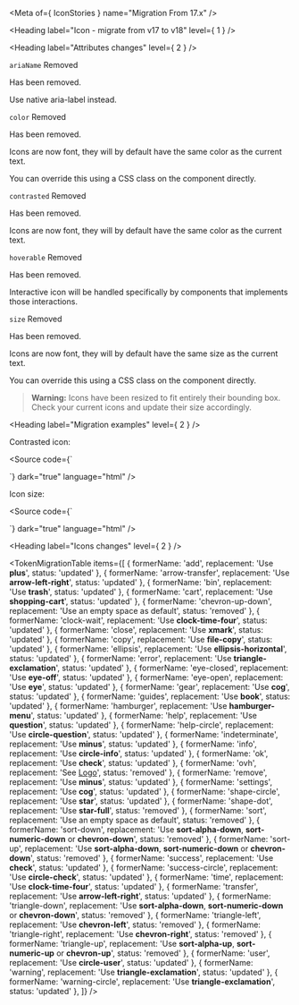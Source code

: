 
<Meta of={ IconStories } name="Migration From 17.x" />

<Heading label="Icon - migrate from v17 to v18" level={ 1 } />

<Heading label="Attributes changes" level={ 2 } />

`ariaName` <Badge color="critical" size="sm">Removed</Badge>

Has been removed.

Use native <ExternalLink href="https://developer.mozilla.org/en-US/docs/Web/Accessibility/ARIA/Attributes/aria-label">aria-label</ExternalLink> instead.

`color` <Badge color="critical" size="sm">Removed</Badge>

Has been removed.

Icons are now font, they will by default have the same color as the current text.

You can override this using a CSS class on the component directly.

`contrasted` <Badge color="critical" size="sm">Removed</Badge>

Has been removed.

Icons are now font, they will by default have the same color as the current text.

`hoverable` <Badge color="critical" size="sm">Removed</Badge>

Has been removed.

Interactive icon will be handled specifically by components that implements those interactions.

`size` <Badge color="critical" size="sm">Removed</Badge>

Has been removed.

Icons are now font, they will by default have the same size as the current text.

You can override this using a CSS class on the component directly.

> **Warning:**
> Icons have been resized to fit entirely their bounding box.
> Check your current icons and update their size accordingly.

<Heading label="Migration examples" level={ 2 } />

Contrasted icon:

<Source code={`
<osds-icon contrasted
           name="warning">
</osds-icon>

<!-- is now -->

<ods-icon class="custom"
          name="warning-triangle">
</ods-icon>

<style>
  .custom {
    color: #fff;
  }
</style>
`}
        dark="true"
        language="html" />

Icon size:

<Source code={`
<osds-icon name="warning"
           size="xl">
</osds-icon>

<!-- is now -->

<ods-icon class="custom"
          name="warning-triangle">
</ods-icon>

<style>
  .custom {
    font-size: 48px;
  }
</style>
`}
        dark="true"
        language="html" />

<Heading label="Icons changes" level={ 2 } />

<TokenMigrationTable items={[
  { formerName: 'add', replacement: 'Use **plus**', status: 'updated' },
  { formerName: 'arrow-transfer', replacement: 'Use **arrow-left-right**', status: 'updated' },
  { formerName: 'bin', replacement: 'Use **trash**', status: 'updated' },
  { formerName: 'cart', replacement: 'Use **shopping-cart**', status: 'updated' },
  { formerName: 'chevron-up-down', replacement: 'Use an empty space as default', status: 'removed' },
  { formerName: 'clock-wait', replacement: 'Use **clock-time-four**', status: 'updated' },
  { formerName: 'close', replacement: 'Use **xmark**', status: 'updated' },
  { formerName: 'copy', replacement: 'Use **file-copy**', status: 'updated' },
  { formerName: 'ellipsis', replacement: 'Use **ellipsis-horizontal**', status: 'updated' },
  { formerName: 'error', replacement: 'Use **triangle-exclamation**', status: 'updated' },
  { formerName: 'eye-closed', replacement: 'Use **eye-off**', status: 'updated' },
  { formerName: 'eye-open', replacement: 'Use **eye**', status: 'updated' },
  { formerName: 'gear', replacement: 'Use **cog**', status: 'updated' },
  { formerName: 'guides', replacement: 'Use **book**', status: 'updated' },
  { formerName: 'hamburger', replacement: 'Use **hamburger-menu**', status: 'updated' },
  { formerName: 'help', replacement: 'Use **question**', status: 'updated' },
  { formerName: 'help-circle', replacement: 'Use **circle-question**', status: 'updated' },
  { formerName: 'indeterminate', replacement: 'Use **minus**', status: 'updated' },
  { formerName: 'info', replacement: 'Use **circle-info**', status: 'updated' },
  { formerName: 'ok', replacement: 'Use **check**', status: 'updated' },
  { formerName: 'ovh', replacement: 'See [Logo](https://zeroheight.com/6fc8a63f7)', status: 'removed' },
  { formerName: 'remove', replacement: 'Use **minus**', status: 'updated' },
  { formerName: 'settings', replacement: 'Use **cog**', status: 'updated' },
  { formerName: 'shape-circle', replacement: 'Use **star**', status: 'updated' },
  { formerName: 'shape-dot', replacement: 'Use **star-full**', status: 'removed' },
  { formerName: 'sort', replacement: 'Use an empty space as default', status: 'removed' },
  { formerName: 'sort-down', replacement: 'Use **sort-alpha-down**, **sort-numeric-down** or **chevron-down**', status: 'removed' },
  { formerName: 'sort-up', replacement: 'Use **sort-alpha-down**, **sort-numeric-down** or **chevron-down**', status: 'removed' },
  { formerName: 'success', replacement: 'Use **check**', status: 'updated' },
  { formerName: 'success-circle', replacement: 'Use **circle-check**', status: 'updated' },
  { formerName: 'time', replacement: 'Use **clock-time-four**', status: 'updated' },
  { formerName: 'transfer', replacement: 'Use **arrow-left-right**', status: 'updated' },
  { formerName: 'triangle-down', replacement: 'Use **sort-alpha-down**, **sort-numeric-down** or **chevron-down**', status: 'removed' },
  { formerName: 'triangle-left', replacement: 'Use **chevron-left**', status: 'removed' },
  { formerName: 'triangle-right', replacement: 'Use **chevron-right**', status: 'removed' },
  { formerName: 'triangle-up', replacement: 'Use **sort-alpha-up**, **sort-numeric-up** or **chevron-up**', status: 'removed' },
  { formerName: 'user', replacement: 'Use **circle-user**', status: 'updated' },
  { formerName: 'warning', replacement: 'Use **triangle-exclamation**', status: 'updated' },
  { formerName: 'warning-circle', replacement: 'Use **triangle-exclamation**', status: 'updated' },
]} />
